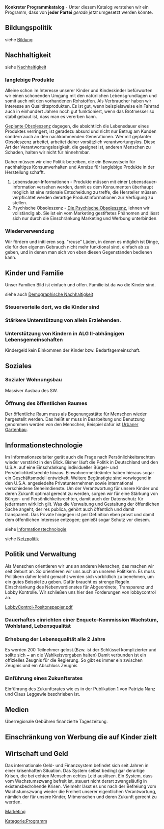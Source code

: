 {{ProgrammNavigation}}

'''Konkreter Programmkatalog''' - Unter diesem Katalog verstehen wir ein Programm, dass von '''jeder Partei''' ''gerade jetzt'' umgesetzt werden könnte. 

== Bildungspolitik ==
siehe [[Bildung]]

== Nachhaltigkeit ==
siehe [[Nachhaltigkeit]]


=== langlebige Produkte ===
Alleine schon im Interesse unserer Kinder und Kindeskinder befürworten wir einen schonenden Umgang mit den natürlichen Lebensgrundlagen und somit auch mit den vorhandenen Rohstoffen. Als Verbraucher haben wir Interesse an Qualitätsprodukten. Es ist gut, wenn beispielsweise ein Fahrrad auch in einhundert Jahren noch gut funktioniert, wenn das Brotmesser so stabil gebaut ist, dass man es vererben kann.

[https://de.wikipedia.org/wiki/Geplante_Obsoleszenz Geplante Obsoleszenz] dagegen, die absichtlich die Lebensdauer eines Produktes verringert, ist geradezu absurd und nicht nur Betrug am Kunden sondern auch an den nachkommenden Generationen. Wer mit geplanter Obsoleszenz arbeitet, arbeitet daher vorsätzlich verantwortungslos. Diese Art der Verantwortungslosigkeit, die geeignet ist, anderen Menschen zu Schaden, halten wir nicht für hinnehmbar.

Daher müssen wir eine Politik betreiben, die ein Bewusstsein für nachhaltiges Konsumverhalten und Anreize für langlebige Produkte in der Herstellung schafft.

# Lebensdauer-Informationen - Produkte müssen mit einer Lebensdauer-Information versehen werden, damit es dem Konsumenten überhaupt möglich ist eine rationale Entscheidung zu treffe, die Hersteller müssen verpflichtet werden derartige Produktinformationen zur Verfügung zu stellen.
# Psychische Obsoleszenz - [[https://de.wikipedia.org/wiki/Obsoleszenz#Psychische_Obsoleszenz| Die Psychische Obsoleszenz]], lehnen wir vollständig ab. Sie ist ein vom Marketing gestiftetes Phänomen und lässt sich nur durch die Einschränkung Marketing und Werbung unterbinden.

=== Wiederverwendung ===
Wir fördern und initiieren sog. "reuse" Läden, in denen es möglich ist Dinge, die für den eigenen Gebrauch nicht mehr funktional sind, einfach ab zu geben, und in denen man sich von eben diesen Gegenständen bedienen kann.
 
== Kinder und Familie ==
Unser Familien Bild ist einfach und offen. Familie ist da wo die Kinder sind.

siehe auch [[Demographische Nachhaltigkeit]]

=== Steuervorteile dort, wo die Kinder sind ===

=== Stärkere Unterstützung von allein Erziehenden. ===


=== Unterstützung von Kindern in ALG II-abhängigen Lebensgemeinschaften ===

Kindergeld kein Einkommen der Kinder bzw. Bedarfsgemeinschaft.

== Soziales ==

=== Sozialer Wohnungsbau ===

Massiver Ausbau des SW.

=== Öffnung des öffentlichen Raumes ===

Der öffentliche Raum muss als Begenungsstätte für Menschen wieder hergestellt werden. Das heißt er muss in Bearbeitung und Benutzung genommen werden von den Menschen, Beispiel dafür ist [https://de.wikipedia.org/wiki/Urbaner_Gartenbau Urbaner Gartenbau].

== Informationstechnologie ==

Im Informationszeitalter gerät auch die Frage nach Persönlichkeitsrechten wieder verstärkt in den Blick. Bisher läuft die Politik in Deutschland und den U.S.A. auf eine Einschränkung individueller Bürger- und Persönlichkeitsrechte hinaus. Einwohnermeldeämter haben hieraus sogar ein Geschäftsmodell entwickelt. Weitere Begünstigte sind vorwiegend in den U.S.A. angesiedelte Privatunternehmen sowie international verschiedene Geheimdienste. Um der Verantwortung für unsere Kinder und deren Zukunft optimal gerecht zu werden, sorgen wir für eine Stärkung von Bürger- und Persönlichkeitsrechten, damit auch der Datenschutz für jedermann wirklich gilt. Was die Verwaltung und Gestaltung der öffentlichen Sache angeht, der res publica, gehört auch öffentlich und damit transparent. Das Private hingegen ist per Definition eben privat und damit dem öffentlichen Interesse entzogen; genießt sogar Schutz vor diesem.

siehe [[Informationstechnologie]]

siehe [[Netzpolitik]]

== Politik und Verwaltung ==

Als Menschen orientieren wir uns an anderen Menschen, das machen wir seit Geburt an. So orientieren wir uns auch an unseren Politikern. Es muss Politikern daher leicht gemacht werden sich vorbildlich zu benehmen, um ein gutes Beispiel zu geben. Dafür braucht es strenge Regeln. 
Einschränkung des Nebenverdienstes für Abgeordnete, Transparenz und Lobby Kontrolle. Wir schließen uns hier den Forderungen von lobbycontrol an.

[https://www.lobbycontrol.de/wp-content/uploads/LobbyControl-Positonspapier.pdf LobbyControl-Positonspapier.pdf]

=== Dauerhaftes einrichten einer Enquete-Kommission Wachstum, Wohlstand, Lebensqualität ===

=== Erhebung der Lebensqualität alle 2 Jahre ===

Es werden 200 Teilnehmer gelost.(Bzw. ist der Schlüssel komplizierter und sollte sich ~ an die Wahlkeisvorgaben halten)
Damit verbunden ist ein offizielles Zeugnis für die Regierung. So gibt es immer ein zwischen Zeugnis und ein Abschluss Zeugnis.

=== Einführung eines Zukunftsrates ===

Einführung des Zukunftsrates wie es in der Publikation [https://www.academia.edu/22379414/Die_Konsultative._Mehr_Demokratie_durch_B%C3%BCrgerbeteiligung] von Patrizia Nanz und Claus Leggewie beschrieben ist.

== Medien ==

Überregionale Gebühren finanzierte Tageszeitung.


== Einschränkung von Werbung die auf Kinder zielt ==


== Wirtschaft und Geld ==

Das internationale Geld- und Finanzsystem befindet sich seit Jahren in einer krisenhaften Situation. Das System selbst bedingt gar derartige Krisen, die bei echten Menschen echtes Leid auslösen. Ein System, dass vom Wachstumszwang befreit ist, steuert nicht derart zwangsläufig in existensbedrohende Krisen. Vielmehr lässt es uns nach der Befreiung vom Wachstumszwang wieder die Freiheit unserer eigentlichen Verantwortung, nämlich der für unsere Kinder, Mitmenschen und deren Zukunft gerecht zu werden.


[[Marketing]] 

[[Kategorie:Programm]]